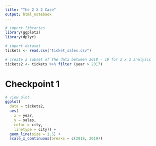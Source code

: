 ```yaml
---
title: "The 2 X 2 Case"
output: html_notebook
---
```


```r
# import libraries
library(ggplot2)
library(dplyr)

# import dataset
tickets <- read.csv("ticket_sales.csv")

# create a subset of the data between 2018 - 19 for 2 x 2 analysis
tickets2 <- tickets %>% filter (year > 2017)
```

# Checkpoint 1
```r
# view plot
ggplot(
  data = tickets2, 
  aes(
    x = year, 
    y = sales, 
    color = city,
    linetype = city)) +
  geom_line(size = 1.5) + 
  scale_x_continuous(breaks = c(2018, 2019))
```


